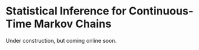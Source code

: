 # Statistical Inference for Continuous-Time Markov Chains

Under construction, but coming online soon.
